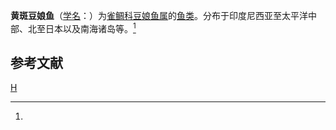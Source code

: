 {{Speciesbox 
| genus = Abudefduf
| species = zonatus
| authority = (Cuvier et Valenciennes, 1830)<ref name='id7881'>{{cite web| url =http://www.bioinfo.cn/db05/BjdwSpecies.php?action=view&id=7881| title =黄斑豆娘鱼| work =《中国动物物种编目数据库》| publisher =中国科学院微生物研究所| author =中国科学院动物研究所| accessdate =2009-04-16| deadurl =yes| archiveurl =https://web.archive.org/web/20160305003158/http://www.bioinfo.cn/db05/BjdwSpecies.php?action=view&id=7881| archivedate =2016-03-05}}</ref>
}}

'''黄斑豆娘鱼'''（[[学名|学名]]：{{lang|la|''Abudefduf zonatus''}}）为[[雀鲷科|雀鲷科]][[豆娘鱼属|豆娘鱼属]]的[[鱼类|鱼类]]。分布于印度尼西亚至太平洋中部、北至日本以及南海诸岛等。<ref name='id7881'/>

== 参考文献 ==
{{reflist}}

{{Wikispecies|Abudefduf zonatus}}
{{Taxonbar|from=Q11177569}}

[[Category:豆娘鱼属|H]]


{{鲈形目小作品}}